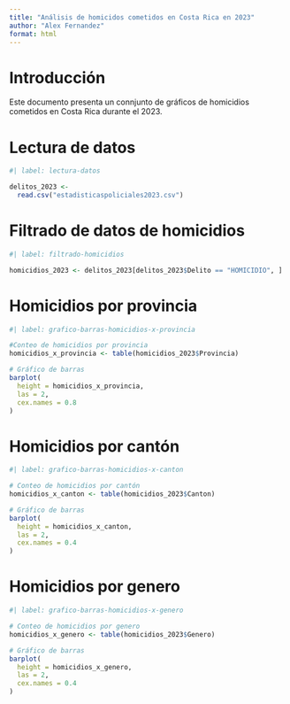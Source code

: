 ---
title: "Análisis de homicidos cometidos en Costa Rica en 2023"
author: "Alex Fernandez"
format: html
---

# Introducción
Este documento presenta un connjunto de gráficos de homicidios cometidos en Costa Rica durante el 2023.

# Lectura de datos

```{r}
#| label: lectura-datos

delitos_2023 <-
  read.csv("estadisticaspoliciales2023.csv")

```
# Filtrado de datos de homicidios

```{r}
#| label: filtrado-homicidios

homicidios_2023 <- delitos_2023[delitos_2023$Delito == "HOMICIDIO", ]

```

# Homicidios por provincia

```{r}
#| label: grafico-barras-homicidios-x-provincia

#Conteo de homicidios por provincia
homicidios_x_provincia <- table(homicidios_2023$Provincia)

# Gráfico de barras
barplot(
  height = homicidios_x_provincia,
  las = 2,
  cex.names = 0.8
)
```

# Homicidios por cantón 

```{r}
#| label: grafico-barras-homicidios-x-canton

# Conteo de homicidios por cantón
homicidios_x_canton <- table(homicidios_2023$Canton)

# Gráfico de barras
barplot(
  height = homicidios_x_canton,
  las = 2,
  cex.names = 0.4
)
```

# Homicidios por genero

```{r}
#| label: grafico-barras-homicidios-x-genero

# Conteo de homicidios por genero
homicidios_x_genero <- table(homicidios_2023$Genero)

# Gráfico de barras
barplot(
  height = homicidios_x_genero,
  las = 2,
  cex.names = 0.4
)
```
